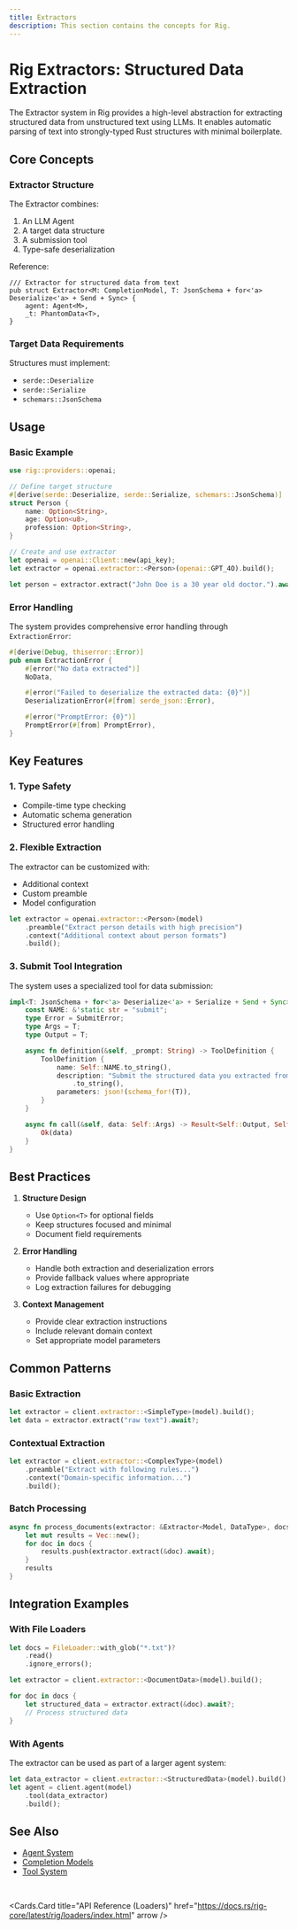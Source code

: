 ```yaml
---
title: Extractors
description: This section contains the concepts for Rig.
---
```


# Rig Extractors: Structured Data Extraction

The Extractor system in Rig provides a high-level abstraction for extracting structured data from unstructured text using LLMs. It enables automatic parsing of text into strongly-typed Rust structures with minimal boilerplate.

## Core Concepts

### Extractor Structure

The Extractor combines:
1. An LLM Agent
2. A target data structure
3. A submission tool
4. Type-safe deserialization

Reference:

```rsust filename="rig-core/src/extractor.rs [55:59]"
/// Extractor for structured data from text
pub struct Extractor<M: CompletionModel, T: JsonSchema + for<'a> Deserialize<'a> + Send + Sync> {
    agent: Agent<M>,
    _t: PhantomData<T>,
}
```


### Target Data Requirements

Structures must implement:
- `serde::Deserialize`
- `serde::Serialize`
- `schemars::JsonSchema`

## Usage

### Basic Example

```rust
use rig::providers::openai;

// Define target structure
#[derive(serde::Deserialize, serde::Serialize, schemars::JsonSchema)]
struct Person {
    name: Option<String>,
    age: Option<u8>,
    profession: Option<String>,
}

// Create and use extractor
let openai = openai::Client::new(api_key);
let extractor = openai.extractor::<Person>(openai::GPT_4O).build();

let person = extractor.extract("John Doe is a 30 year old doctor.").await?;
```

### Error Handling

The system provides comprehensive error handling through `ExtractionError`:


```rust filename="rig-core/src/extractor.rs [43:53]"
#[derive(Debug, thiserror::Error)]
pub enum ExtractionError {
    #[error("No data extracted")]
    NoData,

    #[error("Failed to deserialize the extracted data: {0}")]
    DeserializationError(#[from] serde_json::Error),

    #[error("PromptError: {0}")]
    PromptError(#[from] PromptError),
}
```


## Key Features

### 1. Type Safety

- Compile-time type checking
- Automatic schema generation
- Structured error handling

### 2. Flexible Extraction

The extractor can be customized with:
- Additional context
- Custom preamble
- Model configuration

```rust
let extractor = openai.extractor::<Person>(model)
    .preamble("Extract person details with high precision")
    .context("Additional context about person formats")
    .build();
```

### 3. Submit Tool Integration

The system uses a specialized tool for data submission:


```rust filename="rig-core/src/extractor.rs [134:152]"
impl<T: JsonSchema + for<'a> Deserialize<'a> + Serialize + Send + Sync> Tool for SubmitTool<T> {
    const NAME: &'static str = "submit";
    type Error = SubmitError;
    type Args = T;
    type Output = T;

    async fn definition(&self, _prompt: String) -> ToolDefinition {
        ToolDefinition {
            name: Self::NAME.to_string(),
            description: "Submit the structured data you extracted from the provided text."
                .to_string(),
            parameters: json!(schema_for!(T)),
        }
    }

    async fn call(&self, data: Self::Args) -> Result<Self::Output, Self::Error> {
        Ok(data)
    }
}
```


## Best Practices

1. **Structure Design**
   - Use `Option<T>` for optional fields
   - Keep structures focused and minimal
   - Document field requirements

2. **Error Handling**
   - Handle both extraction and deserialization errors
   - Provide fallback values where appropriate
   - Log extraction failures for debugging

3. **Context Management**
   - Provide clear extraction instructions
   - Include relevant domain context
   - Set appropriate model parameters

## Common Patterns

### Basic Extraction

```rust
let extractor = client.extractor::<SimpleType>(model).build();
let data = extractor.extract("raw text").await?;
```

### Contextual Extraction

```rust
let extractor = client.extractor::<ComplexType>(model)
    .preamble("Extract with following rules...")
    .context("Domain-specific information...")
    .build();
```

### Batch Processing

```rust
async fn process_documents(extractor: &Extractor<Model, DataType>, docs: Vec<String>) -> Vec<Result<DataType, ExtractionError>> {
    let mut results = Vec::new();
    for doc in docs {
        results.push(extractor.extract(&doc).await);
    }
    results
}
```

## Integration Examples

### With File Loaders

```rust
let docs = FileLoader::with_glob("*.txt")?
    .read()
    .ignore_errors();

let extractor = client.extractor::<DocumentData>(model).build();

for doc in docs {
    let structured_data = extractor.extract(&doc).await?;
    // Process structured data
}
```

### With Agents

The extractor can be used as part of a larger agent system:

```rust
let data_extractor = client.extractor::<StructuredData>(model).build();
let agent = client.agent(model)
    .tool(data_extractor)
    .build();
```

## See Also
- [Agent System](./agent.md)
- [Completion Models](./completion.md)
- [Tool System](./tool.md)


<br />

<Cards.Card
    title="API Reference (Loaders)"
    href="https://docs.rs/rig-core/latest/rig/loaders/index.html"
    arrow
/>